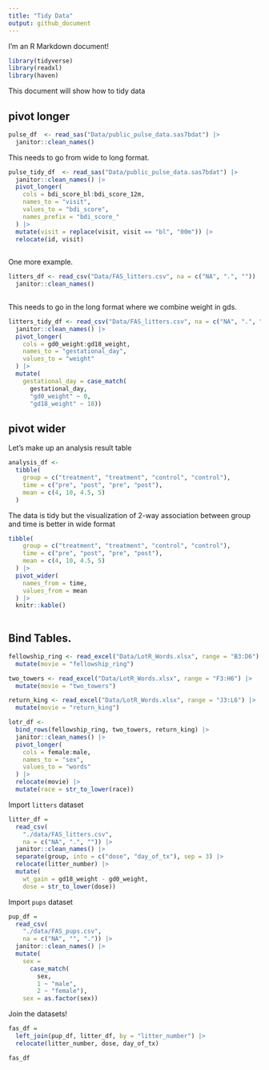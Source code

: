 ```yaml
---
title: "Tidy Data"
output: github_document
---
```


I'm an R Markdown document! 

```r
library(tidyverse)
library(readxl)
library(haven)
```

This document will show how to tidy data

## pivot longer
```r
pulse_df  <- read_sas("Data/public_pulse_data.sas7bdat") |> 
  janitor::clean_names()
```

This needs to go from wide to long format.

```r
pulse_tidy_df  <- read_sas("Data/public_pulse_data.sas7bdat") |> 
  janitor::clean_names() |> 
  pivot_longer(
    cols = bdi_score_bl:bdi_score_12m, 
    names_to = "visit", 
    values_to = "bdi_score",
    names_prefix = "bdi_score_"
  ) |> 
  mutate(visit = replace(visit, visit == "bl", "00m")) |> 
  relocate(id, visit)
  
```

One more example.

```r
litters_df <- read_csv("Data/FAS_litters.csv", na = c("NA", ".", "")) |> 
  janitor::clean_names() 
  
```

This needs to go in the long format where we combine weight in gds. 
```r
litters_tidy_df <- read_csv("Data/FAS_litters.csv", na = c("NA", ".", "")) |> 
  janitor::clean_names() |> 
  pivot_longer(
    cols = gd0_weight:gd18_weight, 
    names_to = "gestational_day", 
    values_to = "weight"
  ) |> 
  mutate(
    gestational_day = case_match(
      gestational_day, 
      "gd0_weight" ~ 0, 
      "gd18_weight" ~ 18))
```

## pivot wider

Let's make up an analysis result table

```r
analysis_df <-
  tibble(
    group = c("treatment", "treatment", "control", "control"), 
    time = c("pre", "post", "pre", "post"), 
    mean = c(4, 10, 4.5, 5)
  )
```

The data is tidy but the visualization of 2-way association between group and time is better in wide format

```r
tibble(
    group = c("treatment", "treatment", "control", "control"), 
    time = c("pre", "post", "pre", "post"), 
    mean = c(4, 10, 4.5, 5)
  ) |> 
  pivot_wider(
    names_from = time, 
    values_from = mean
  ) |> 
  knitr::kable()
  
```

## Bind Tables.

```r
fellowship_ring <- read_excel("Data/LotR_Words.xlsx", range = "B3:D6") |> 
  mutate(movie = "fellowship_ring")

two_towers <- read_excel("Data/LotR_Words.xlsx", range = "F3:H6") |> 
  mutate(movie = "two_towers")

return_king <- read_excel("Data/LotR_Words.xlsx", range = "J3:L6") |> 
  mutate(movie = "return_king")

lotr_df <- 
  bind_rows(fellowship_ring, two_towers, return_king) |> 
  janitor::clean_names() |> 
  pivot_longer(
    cols = female:male, 
    names_to = "sex", 
    values_to = "words"
  ) |> 
  relocate(movie) |> 
  mutate(race = str_to_lower(race))
```

Import `litters` dataset
```r
litter_df = 
  read_csv(
    "./data/FAS_litters.csv",
    na = c("NA", ".", "")) |>
  janitor::clean_names() |>
  separate(group, into = c("dose", "day_of_tx"), sep = 3) |>
  relocate(litter_number) |>
  mutate(
    wt_gain = gd18_weight - gd0_weight,
    dose = str_to_lower(dose))
```

Import `pups` dataset
```r
pup_df = 
  read_csv(
    "./data/FAS_pups.csv",
    na = c("NA", "", ".")) |>
  janitor::clean_names() |>
  mutate(
    sex = 
      case_match(
        sex, 
        1 ~ "male", 
        2 ~ "female"),
    sex = as.factor(sex)) 

```

Join the datasets!
```r
fas_df = 
  left_join(pup_df, litter_df, by = "litter_number") |> 
  relocate(litter_number, dose, day_of_tx)

fas_df
```

